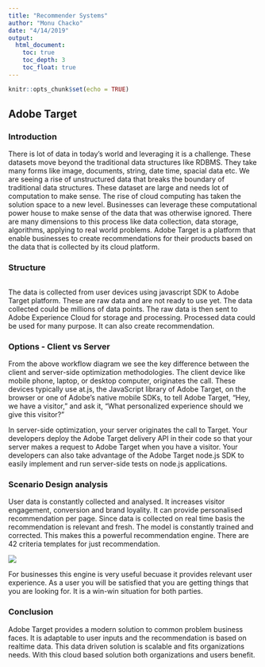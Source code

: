 ```yaml
---
title: "Recommender Systems"
author: "Monu Chacko"
date: "4/14/2019"
output: 
  html_document:
    toc: true
    toc_depth: 3
    toc_float: true
---
```


```r
knitr::opts_chunk$set(echo = TRUE)
```

## Adobe Target

### Introduction

There is lot of data in today's world and leveraging it is a challenge. These datasets move beyond the traditional data structures like RDBMS. They take many forms like image, documents, string, date time, spacial data etc. We are seeing a rise of unstructured data that breaks the boundary of traditional data structures. These dataset are large and needs lot of computation to make sense. The rise of cloud computing has taken the solution space to a new level. Businesses can leverage these computational power house to make sense of the data that was otherwise ignored. There are many dimensions to this process like data collection, data storage, algorithms, applying to real world problems. Adobe Target is a platform that enable businesses to create recommendations for their products based on the data that is collected by its cloud platform.

### Structure

<img class="article-image image-media-img" draggable="false" alt="" src="https://blogs.adobe.com/digitalmarketing/wp-content/uploads/2017/08/Internal-Image-Adobe-Target-server-side-optimization%E2%80%94well-beyond-a-testing-solution-750x422.png">

The data is collected from user devices using javascript SDK to Adobe Target platform. These are raw data and are not ready to use yet. The data collected could be millions of data points. The raw data is then sent to Adobe Experience Cloud for storage and processing. Processed data could be used for many purpose. It can also create recommendation.

### Options - Client vs Server

From the above workflow diagram we see the key difference between the client and server-side optimization methodologies. The client device like mobile phone, laptop, or desktop computer, originates the call. These devices typically use at.js, the JavaScript library of Adobe Target, on the browser or one of Adobe’s native mobile SDKs, to tell Adobe Target, “Hey, we have a visitor,” and ask it, “What personalized experience should we give this visitor?”
 

In server-side optimization, your server originates the call to Target. Your developers deploy the Adobe Target delivery API in their code so that your server makes a request to Adobe Target when you have a visitor. Your developers can also take advantage of the Adobe Target node.js SDK to easily implement and run server-side tests on node.js applications.

### Scenario Design analysis

User data is constantly collected and analysed. It increases visitor engagement, conversion and brand loyality. It can provide personalised recommendation per page. Since data is collected on real time basis the recommendation is relevant and fresh. The model is constantly trained and corrected. This makes this a powerful recommendation engine. There are 42 criteria templates for just recommendation. 

<img src="https://blogsimages.adobe.com/primetime/files/2012/06/single_drm_workflow-1024x481.png">

For businesses this engine is very useful becuase it provides relevant user experience. As a user you will be satisfied that you are getting things that you are looking for. It is a win-win situation for both parties.

### Conclusion

Adobe Target provides a modern solution to common problem business faces. It is adaptable to user inputs and the recommendation is based on realtime data. This data driven solution is scalable and fits organizations needs. With this cloud based solution both organizations and users benefit.  
